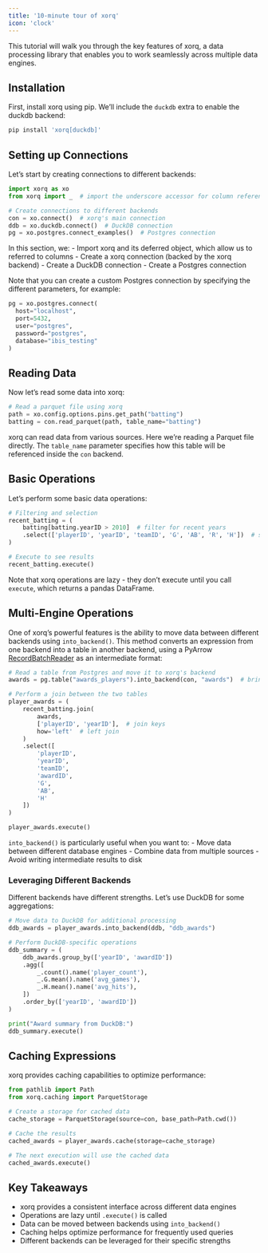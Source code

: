 ```yaml
---
title: '10-minute tour of xorq'
icon: 'clock'
---
```


This tutorial will walk you through the key features of xorq, a data processing library that enables you to work seamlessly across multiple data engines.

## Installation

First, install xorq using pip. We'll include the `duckdb` extra to enable the duckdb backend:

```bash
pip install 'xorq[duckdb]'
```

## Setting up Connections

Let's start by creating connections to different backends:

```python
import xorq as xo
from xorq import _  # import the underscore accessor for column reference

# Create connections to different backends
con = xo.connect()  # xorq's main connection
ddb = xo.duckdb.connect()  # DuckDB connection
pg = xo.postgres.connect_examples()  # Postgres connection
```

In this section, we:
- Import xorq and its deferred object, which allow us to referred to columns
- Create a xorq connection (backed by the xorq backend)
- Create a DuckDB connection
- Create a Postgres connection

Note that you can create a custom Postgres connection by specifying the different parameters, for example:

```python
pg = xo.postgres.connect(
  host="localhost",
  port=5432,
  user="postgres",
  password="postgres",
  database="ibis_testing"
)
```

## Reading Data

Now let's read some data into xorq:

```python
# Read a parquet file using xorq
path = xo.config.options.pins.get_path("batting")
batting = con.read_parquet(path, table_name="batting")
```

xorq can read data from various sources. Here we're reading a Parquet file directly. The `table_name` parameter specifies how this table will be referenced inside the `con` backend.

## Basic Operations

Let's perform some basic data operations:

```python
# Filtering and selection
recent_batting = (
    batting[batting.yearID > 2010]  # filter for recent years
    .select(['playerID', 'yearID', 'teamID', 'G', 'AB', 'R', 'H'])  # select specific columns
)

# Execute to see results
recent_batting.execute()
```

Note that xorq operations are lazy - they don't execute until you call `execute`, which returns a pandas
DataFrame.

## Multi-Engine Operations

One of xorq's powerful features is the ability to move data between different backends using `into_backend()`.
This method converts an expression from one backend into a table in another backend, using a PyArrow [RecordBatchReader](https://arrow.apache.org/docs/python/generated/pyarrow.RecordBatchReader.html)
as an intermediate format:

```python
# Read a table from Postgres and move it to xorq's backend
awards = pg.table("awards_players").into_backend(con, "awards")  # bring into xorq backend

# Perform a join between the two tables
player_awards = (
    recent_batting.join(
        awards,
        ['playerID', 'yearID'],  # join keys
        how='left'  # left join
    )
    .select([
        'playerID',
        'yearID',
        'teamID',
        'awardID',
        'G',
        'AB',
        'H'
    ])
)

player_awards.execute()
```

`into_backend()` is particularly useful when you want to:
- Move data between different database engines
- Combine data from multiple sources
- Avoid writing intermediate results to disk

### Leveraging Different Backends

Different backends have different strengths. Let's use DuckDB for some aggregations:

```python
# Move data to DuckDB for additional processing
ddb_awards = player_awards.into_backend(ddb, "ddb_awards")

# Perform DuckDB-specific operations
ddb_summary = (
    ddb_awards.group_by(['yearID', 'awardID'])
    .agg([
        _.count().name('player_count'),
        _.G.mean().name('avg_games'),
        _.H.mean().name('avg_hits'),
    ])
    .order_by(['yearID', 'awardID'])
)

print("Award summary from DuckDB:")
ddb_summary.execute()
```

## Caching Expressions

xorq provides caching capabilities to optimize performance:

```python
from pathlib import Path
from xorq.caching import ParquetStorage

# Create a storage for cached data
cache_storage = ParquetStorage(source=con, base_path=Path.cwd())

# Cache the results
cached_awards = player_awards.cache(storage=cache_storage)

# The next execution will use the cached data
cached_awards.execute()
```

## Key Takeaways

- xorq provides a consistent interface across different data engines
- Operations are lazy until `.execute()` is called
- Data can be moved between backends using `into_backend()`
- Caching helps optimize performance for frequently used queries
- Different backends can be leveraged for their specific strengths
